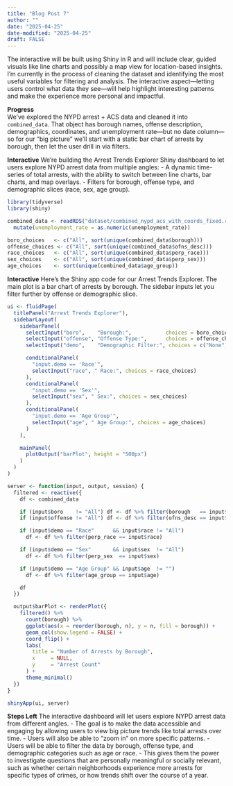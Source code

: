```yaml
---
title: "Blog Post 7"
author: ""
date: "2025-04-25"
date-modified: "2025-04-25"
draft: FALSE
---
```

The interactive will be built using Shiny in R and will include clear, guided visuals like line charts and possibly a map view for location-based insights. I'm currently in the process of cleaning the dataset and identifying the most useful variables for filtering and analysis. The interactive aspect—letting users control what data they see—will help highlight interesting patterns and make the experience more personal and impactful.

**Progress**  
We’ve explored the NYPD arrest + ACS data and cleaned it into `combined_data`.  That object has borough names, offense description, demographics, coordinates, and unemployment rate—but no date column—so for our “big picture” we’ll start with a static bar chart of arrests by borough, then let the user drill in via filters.

**Interactive**
We’re building the Arrest Trends Explorer Shiny dashboard to let users explore NYPD arrest data from multiple angles:
- A dynamic time-series of total arrests, with the ability to switch between line charts, bar charts, and map overlays.
- Filters for borough, offense type, and demographic slices (race, sex, age group).
```r
library(tidyverse)
library(shiny)

combined_data <- readRDS("dataset/combined_nypd_acs_with_coords_fixed.rds") %>%
  mutate(unemployment_rate = as.numeric(unemployment_rate))

boro_choices   <- c("All", sort(unique(combined_data$borough)))
offense_choices <- c("All", sort(unique(combined_data$ofns_desc)))
race_choices   <- c("All", sort(unique(combined_data$perp_race)))
sex_choices    <- c("All", sort(unique(combined_data$perp_sex)))
age_choices    <- sort(unique(combined_data$age_group))
```

**Interactive**
Here’s the Shiny app code for our Arrest Trends Explorer. The main plot is a bar chart of arrests by borough. The sidebar inputs let you filter further by offense or demographic slice.
```r
ui <- fluidPage(
  titlePanel("Arrest Trends Explorer"),
  sidebarLayout(
    sidebarPanel(
      selectInput("boro",    "Borough:",           choices = boro_choices),
      selectInput("offense", "Offense Type:",      choices = offense_choices),
      selectInput("demo",    "Demographic Filter:", choices = c("None","Race","Sex","Age Group")),

      conditionalPanel(
        "input.demo == 'Race'",
        selectInput("race", " Race:", choices = race_choices)
      ),
      conditionalPanel(
        "input.demo == 'Sex'",
        selectInput("sex", " Sex:", choices = sex_choices)
      ),
      conditionalPanel(
        "input.demo == 'Age Group'",
        selectInput("age", " Age Group:", choices = age_choices)
      )
    ),

    mainPanel(
      plotOutput("barPlot", height = "500px")
    )
  )
)

server <- function(input, output, session) {
  filtered <- reactive({
    df <- combined_data

    if (input$boro    != "All") df <- df %>% filter(borough   == input$boro)
    if (input$offense != "All") df <- df %>% filter(ofns_desc == input$offense)

    if (input$demo == "Race"      && input$race != "All")
      df <- df %>% filter(perp_race == input$race)

    if (input$demo == "Sex"       && input$sex  != "All")
      df <- df %>% filter(perp_sex  == input$sex)

    if (input$demo == "Age Group" && input$age  != "")
      df <- df %>% filter(age_group == input$age)

    df
  })

  output$barPlot <- renderPlot({
    filtered() %>%
      count(borough) %>%
      ggplot(aes(x = reorder(borough, n), y = n, fill = borough)) +
      geom_col(show.legend = FALSE) +
      coord_flip() +
      labs(
        title = "Number of Arrests by Borough",
        x     = NULL,
        y     = "Arrest Count"
      ) +
      theme_minimal()
  })
}

shinyApp(ui, server)
```
**Steps Left**
The interactive dashboard will let users explore NYPD arrest data from different angles. 
- The goal is to make the data accessible and engaging by allowing users to view big picture trends like total arrests over time. 
- Users will also be able to "zoom in" on more specific patterns. 
- Users will be able to filter the data by borough, offense type, and demographic categories such as age or race. 
- This gives them the power to investigate questions that are personally meaningful or socially relevant, such as whether certain neighborhoods experience more arrests for specific types of crimes, or how trends shift over the course of a year.


